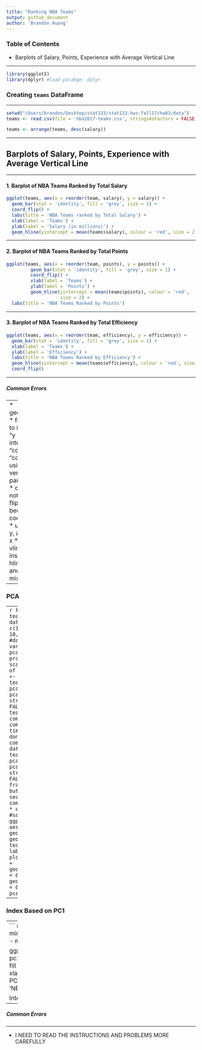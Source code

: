 ```yaml
---
title: "Ranking NBA Teams"
output: github_document
author: 'Brandon Huang'
---
```


### Table of Contents
* Barplots of Salary, Points, Experience with Average Vertical Line 

---

``` r
library(ggplot2)
library(dplyr) #load pacakge: dplyr 
``` 

### Creating `teams` DataFrame 

---

``` r
setwd("/Users/brandon/Desktop/stat133/stat133-hws-fall17/hw03/data") 
teams <- read.csv(file = 'nba2017-teams.csv', stringsAsFactors = FALSE)
```

``` r
teams <- arrange(teams, desc(salary)) 
``` 

---

## Barplots of Salary, Points, Experience with Average Vertical Line 

---

#### 1. Barplot of NBA Teams Ranked by Total Salary

``` r
ggplot(teams, aes(x = reorder(team, salary), y = salary)) +
  geom_bar(stat = 'identity', fill = 'grey', size = 1) +
  coord_flip() + 
  labs(title = 'NBA Teams ranked by Total Salary') +
  xlab(label = 'Teams') +
  ylab(label = 'Salary (in millions)') +
  geom_hline(yintercept = mean(teams$salary), colour = 'red', size = 2)
```   

---

#### 2. Barplot of NBA Teams Ranked by Total Points

``` r
ggplot(teams, aes(x = reorder(team, points), y = points)) +
         geom_bar(stat = 'identity', fill = 'grey', size = 1) +
         coord_flip() + 
         xlab(label = 'Teams') +
         ylab(label = 'Points') + 
         geom_hline(yintercept = mean(teams$points), colour = 'red',
                    size = 2) + 
  labs(title = 'NBA Teams Ranked by Points') 
``` 

---

#### 3. Barplot of NBA Teams Ranked by Total Efficiency

``` r
ggplot(teams, aes(x = reorder(team, efficiency), y = efficiency)) + 
  geom_bar(stat = 'identity', fill = 'grey', size = 1) + 
  xlab(label = 'Teams') +
  ylab(label = 'Efficiency') + 
  labs(title = 'NBA Teams Ranked by Efficiency') +
  geom_hline(yintercept = mean(teams$efficiency), colour = 'red', size = 2) +
  coord_flip()
``` 

---

##### Common Errors

---
* geom_hline:
  * forgetting to include "y intercept"
  * "colour" not "color" 
* using plural versions of parameters 
* coord_flip not flip_coord 
* because of coord_flip:
  * using x as y, and y as x 
  * using vline instead of hline
  * xlab and ylab mix up 

---

### PCA 

---
``` r
teams <- teams[-1]
teams1 <- data.frame(teams[ , c(1, 4, 5, 6, 8, 9, 10, 11, 12, 13, 14)]) #data frame of variables # needed
pca <- prcomp(teams1[-1], scale. = TRUE) #pca of teams1
composite <- data.frame(team = teams[ , 1],pc1 = pca$x[ , 1], pc2 = pca$x[ , 2], stringsAsFactors = FALSE) #dataframe of teams, pc1, pc2
# composite$pc1 <- -1 * composite$pc1 #pc1 times -1 ... still don't know why 
composite1 <- data.frame(team = teams[ , 1], pc1 = pca$x[ , 1], pc2 = pca$x[ , 2], stringsAsFactors = FALSE) #same data frame as composite but for the next section
# composite1$pc1 <- -1 * composite1$pc1 #same -1 conversion 
ggplot(composite, aes(pc1, pc2)) + geom_point() + geom_text(aes(label = teams$team)) + labs(title = "PCA plot (PC1 and PC2)") + geom_hline(yintercept = 0) + geom_vline(xintercept = 0)  #scatterplot of pca 1 and pca 2
``` 

---

### Index Based on PC1

---
``` r
composite1$pc1 <- (composite1$pc1 - min(composite1$pc1))/(max(composite1$pc1) - min(composite1$pc1))

ggplot(composite1, aes(x = reorder(team, pc1), y = pc1)) +
         geom_bar(stat = 'identity', fill = 'grey', size = 1) +
         coord_flip() + 
         xlab(label = 'Team') +
         ylab(label = 'First PC(scaled from 0 to 100)') + 
  labs(title = 'NBA Teams ranked by scaled pc1') 
```

Interesting how Cleveland is ranked so low. 

--- 

##### Common Errors

---

* I NEED TO READ THE INSTRUCTIONS AND PROBLEMS MORE CAREFULLY 
